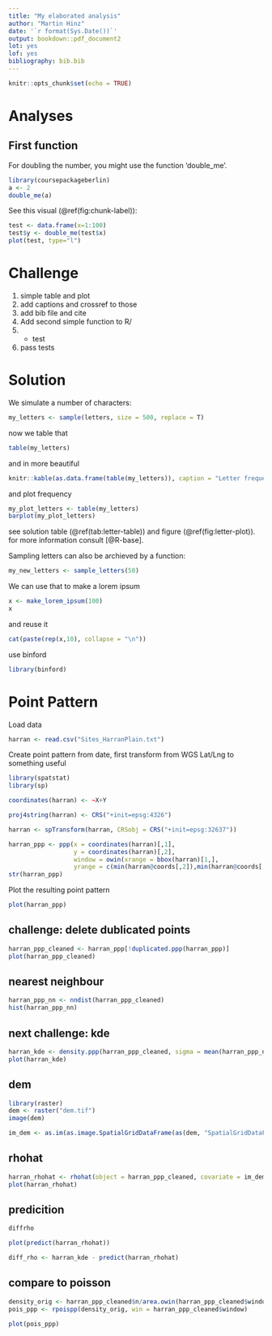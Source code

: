 ```yaml
---
title: "My elaborated analysis"
author: "Martin Hinz"
date: '`r format(Sys.Date())`'
output: bookdown::pdf_document2
lot: yes
lof: yes
bibliography: bib.bib
---
```



```r
knitr::opts_chunk$set(echo = TRUE)
```


# Analyses

## First function

For doubling the number, you might use the function 'double_me'.

```r
library(coursepackageberlin)
a <- 2
double_me(a)

```

See this visual (\@ref(fig:chunk-label)):


```r
test <- data.frame(x=1:100)
test$y <- double_me(test$x)
plot(test, type="l")

```

# Challenge

1. simple table and plot
2. add captions and crossref to those
3. add bib file and cite
4. Add second simple function to R/
5. + test
6. pass tests


# Solution

We simulate a number of characters:

```r
my_letters <- sample(letters, size = 500, replace = T)
```

now we table that

```r
table(my_letters)
```

and in more beautiful

```r
knitr::kable(as.data.frame(table(my_letters)), caption = "Letter frequency table")
```
and plot frequency

```r
my_plot_letters <- table(my_letters)
barplot(my_plot_letters)
```

see solution table (\@ref(tab:letter-table)) and figure (\@ref(fig:letter-plot)). for more information consult [@R-base].

Sampling letters can also be archieved by a function:


```r
my_new_letters <- sample_letters(50)
```

We can use that to make a lorem ipsum

```r
x <- make_lorem_ipsum(100)
x
```

and reuse it
```r
cat(paste(rep(x,10), collapse = "\n"))
```


use binford
```r
library(binford)
```


# Point Pattern
Load data

```r
harran <- read.csv("Sites_HarranPlain.txt")
```

Create point pattern from date, first transform from WGS Lat/Lng to something useful

```r
library(spatstat)
library(sp)

coordinates(harran) <- ~X+Y

proj4string(harran) <- CRS("+init=epsg:4326")

harran <- spTransform(harran, CRSobj = CRS("+init=epsg:32637"))

harran_ppp <- ppp(x = coordinates(harran)[,1],
                  y = coordinates(harran)[,2],
                  window = owin(xrange = bbox(harran)[1,],
                  yrange = c(min(harran@coords[,2]),min(harran@coords[,2]+60000))))
str(harran_ppp)
```


Plot the resulting point pattern

```r
plot(harran_ppp)
```

## challenge: delete dublicated points
```r

harran_ppp_cleaned <- harran_ppp[!duplicated.ppp(harran_ppp)]
plot(harran_ppp_cleaned)
```
## nearest neighbour

```r
harran_ppp_nn <- nndist(harran_ppp_cleaned)
hist(harran_ppp_nn)
```

## next challenge: kde

```r
harran_kde <- density.ppp(harran_ppp_cleaned, sigma = mean(harran_ppp_nn))
plot(harran_kde)
```

## dem 

```r

library(raster)
dem <- raster("dem.tif")
image(dem)

im_dem <- as.im(as.image.SpatialGridDataFrame(as(dem, "SpatialGridDataFrame")))
```
## rhohat

```r
harran_rhohat <- rhohat(object = harran_ppp_cleaned, covariate = im_dem)
plot(harran_rhohat)
```

## predicition
```r
diffrho

plot(predict(harran_rhohat))

diff_rho <- harran_kde - predict(harran_rhohat)


```

## compare to poisson

```r
density_orig <- harran_ppp_cleaned$n/area.owin(harran_ppp_cleaned$window)
pois_ppp <- rpoispp(density_orig, win = harran_ppp_cleaned$window)

plot(pois_ppp)
```

